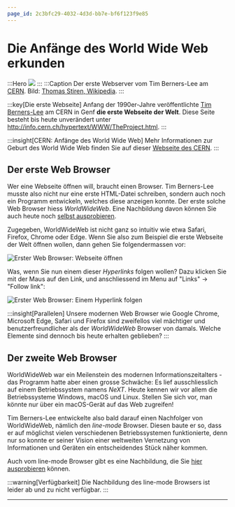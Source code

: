 ```yaml
---
page_id: 2c3bfc29-4032-4d3d-bb7e-bf6f123f9e85
---
```

# Die Anfänge des World Wide Web erkunden
:::Hero
  ![](img/first-web-server.jpg)
:::
:::Caption
  Der erste Webserver vom Tim Berners-Lee am [CERN](https://home.cern/science/computing/birth-web).
  Bild: [Thomas Stiren, Wikipedia](https://de.wikipedia.org/wiki/World_Wide_Web#/media/Datei:Tim_berners_lee_webserver.jpg).
:::

:::key[Die erste Webseite]
Anfang der 1990er-Jahre veröffentlichte [Tim Berners-Lee](https://de.wikipedia.org/wiki/Tim_Berners-Lee) am CERN in Genf **die erste Webseite der Welt**. Diese
Seite besteht bis heute unverändert unter http://info.cern.ch/hypertext/WWW/TheProject.html.
:::

:::insight[CERN: Anfänge des World Wide Web]
Mehr Informationen zur Geburt des World Wide Web finden Sie auf dieser [Webseite des CERN](https://home.cern/science/computing/birth-web).
:::

## Der erste Web Browser
Wer eine Webseite öffnen will, braucht einen Browser. Tim Berners-Lee musste also nicht nur eine erste HTML-Datei
schreiben, sondern auch noch ein Programm entwickeln, welches diese anzeigen konnte. Der erste solche Web Browser hiess
_WorldWideWeb_. Eine Nachbildung davon können Sie auch heute noch
[selbst ausprobieren](https://worldwideweb.cern.ch/browser/).

Zugegeben, WorldWideWeb ist nicht ganz so intuitiv wie etwa Safari, Firefox, Chrome oder Edge. Wenn Sie also zum
Beispiel die erste Webseite der Welt öffnen wollen, dann gehen Sie folgendermassen vor:

![Erster Web Browser: Webseite öffnen](img/first-browser-visit-website.png)

Was, wenn Sie nun einem dieser _Hyperlinks_ folgen wollen? Dazu klicken Sie mit der Maus auf den Link, und anschliessend
im Menu auf "Links" → "Follow link":

![Erster Web Browser: Einem Hyperlink folgen](img/first-browser-follow-hyperlink.png)

:::insight[Parallelen]
Unsere modernen Web Browser wie Google Chrome, Microsoft Edge, Safari und Firefox sind zweifellos viel mächtiger und
benutzerfreundlicher als der _WorldWideWeb_ Browser von damals. Welche Elemente sind dennoch bis heute erhalten
geblieben?
:::

## Der zweite Web Browser
WorldWideWeb war ein Meilenstein des modernen Informationszeitalters - das Programm hatte aber einen grosse Schwäche:
Es lief ausschliesslich auf einem Betriebssystem namens _NeXT_. Heute kennen wir vor allem die Betriebssysteme Windows,
macOS und Linux. Stellen Sie sich vor, man könnte nur über ein macOS-Gerät auf das Web zugreifen!

Tim Berners-Lee entwickelte also bald darauf einen Nachfolger von WorldWideWeb, nämlich den _line-mode_ Browser. Diesen
baute er so, dass er auf möglichst vielen verschiedenen Betriebssystemen funktionierte, denn nur so konnte er seiner
Vision einer weltweiten Vernetzung von Informationen und Geräten ein entscheidendes Stück näher kommen.

Auch vom line-mode Browser gibt es eine Nachbildung, die Sie [hier ausprobieren](https://line-mode.cern.ch/) können.

:::warning[Verfügbarkeit]
Die Nachbildung des line-mode Browsers ist leider ab und zu nicht verfügbar.
:::

---
